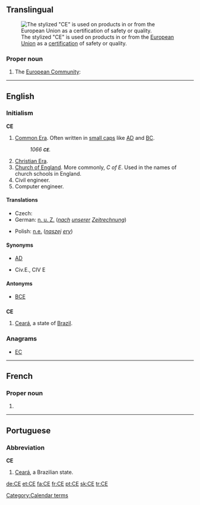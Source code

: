{{also|Appendix:Variations of "ce"}}
==Translingual==
[[File:CE Logo.svg|thumb|The stylized "CE" is used on products in or from the [[European Union]] as a [[certification]] of safety or quality.]]
===Proper noun===
{{infl|mul|proper noun}}

# The [[European Community]]: {{abbreviation of|Communauté Européenne|lang=mul|nocap=1}}

----
==English==

===Initialism===
'''CE'''

# [[Common Era]]. Often written in [[small caps]] like [[AD]] and [[BC]].
#: ''1066 '''<small>CE</small>'''.''
# [[Christian Era]].
# [[Church of England]]. More commonly, ''C of E''. Used in the names of church schools in England.
# Civil engineer.
# Computer engineer.

====Translations====
{{trans-top|Common Era}}
* Czech: {{t|cs|n. l.}}
* German: [[n. u. Z.]] (''[[nach]] [[unserer]] [[Zeitrechnung]]'')
{{trans-mid}}
* Polish: [[n.e.]] (''[[naszej]] [[ery]]'')
{{trans-bottom}}

====Synonyms====
* {{qualifier|time}} [[AD]]
* {{qualifier|Civil engineer}} Civ.E., CIV E

====Antonyms====
* {{qualifier|time}} [[BCE]]

==={{abbreviation}}===
'''CE'''

# [[Ceará]], a state of [[Brazil]].

===Anagrams===
* [[EC#English|EC]]
[[Category:Calendar terms]]

----

==French==

===Proper noun===
{{infl|fr|proper noun}}

# {{abbreviation of|Communauté Européenne|lang=fr}}

----

==Portuguese==

===Abbreviation===
'''CE'''

# [[Ceará]], a Brazilian state.

[[de:CE]]
[[et:CE]]
[[fa:CE]]
[[fr:CE]]
[[pt:CE]]
[[sk:CE]]
[[tr:CE]]